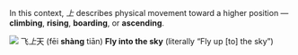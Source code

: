 In this context, _上_ describes physical movement toward a higher position — **climbing**, **rising**, **boarding**, or **ascending**.

![](./above.jpg)
飞*上*天 (fēi **shàng** tiān)
**Fly into the sky** (literally “Fly up [to] the sky”)
